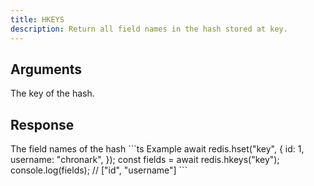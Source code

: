 ```yaml
---
title: HKEYS
description: Return all field names in the hash stored at key.
---
```


## Arguments

<ParamField body="key" type="string" required>
  The key of the hash.
</ParamField>


## Response

<ResponseField type="string[]" required>
  The field names of the hash
</ResponseField>

<RequestExample>
```ts Example
await redis.hset("key", {
  id: 1,
  username: "chronark",
  });
const fields = await redis.hkeys("key");
console.log(fields); // ["id", "username"]
```
</RequestExample>
